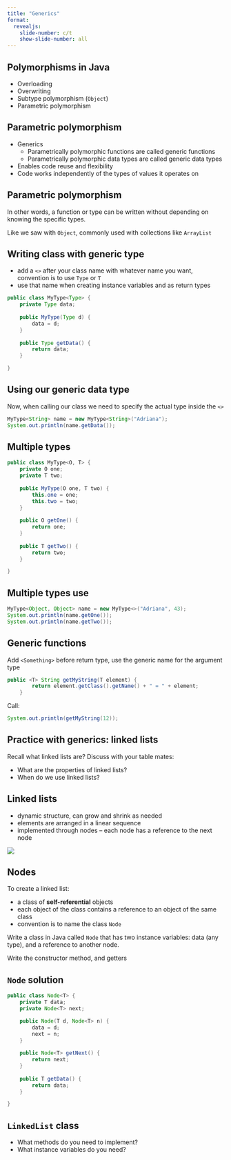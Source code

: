 ```yaml
---
title: "Generics"
format:
  revealjs:
    slide-number: c/t
    show-slide-number: all
---
```


## Polymorphisms in Java

* Overloading
* Overwriting
* Subtype polymorphism (`Object`)
* Parametric polymorphism


## Parametric polymorphism

* Generics
    * Parametrically polymorphic functions are called generic functions
    * Parametrically polymorphic data types are called generic data types
* Enables code reuse and flexibility
* Code works independently of the types of values it operates on

## Parametric polymorphism

In other words, a function or type can be written without depending on knowing the specific types.

Like we saw with `Object`, commonly used with collections like `ArrayList`

## Writing class with generic type

* add a `<>` after your class name with whatever name you want, convention is to use `Type` or `T`
* use that name when creating instance variables and as return types


```java
public class MyType<Type> {
	private Type data;
	
	public MyType(Type d) {
		data = d;
	}
	
	public Type getData() {
		return data;
	}

}
```

## Using our generic data type

Now, when calling our class we need to specify the actual type inside the `<>`

```java
MyType<String> name = new MyType<String>("Adriana");
System.out.println(name.getData());
```

## Multiple types

```java
public class MyType<O, T> {
	private O one;
	private T two;
	
	public MyType(O one, T two) {
		this.one = one;
		this.two = two;
	}
	
	public O getOne() {
		return one;
	}
	
	public T getTwo() {
		return two;
	}

}
```

## Multiple types use

```java
MyType<Object, Object> name = new MyType<>("Adriana", 43);
System.out.println(name.getOne());
System.out.println(name.getTwo());
```

## Generic functions

Add `<Something>` before return type, use the generic name for the 
argument type

```java
public <T> String getMyString(T element) {
		return element.getClass().getName() + " = " + element;
	}
```

Call:

```java
System.out.println(getMyString(12));
```

## Practice with generics: linked lists

Recall what linked lists are? Discuss with your table mates:

* What are the properties of linked lists?
* When do we use linked lists?

## Linked lists

* dynamic structure, can grow and shrink as needed  
* elements are arranged in a linear sequence 
* implemented through nodes -- each node has a reference to the next node

![](images/singly.png)

## Nodes

To create a linked list:

* a class of **self-referential** objects
* each object of the class contains a reference to an object of the same class
* convention is to name the class `Node`

Write a class in Java called `Node` that has two instance variables: data (any type), and a reference to another node.

Write the constructor method, and getters

## `Node` solution

```java
public class Node<T> {
	private T data;
    private Node<T> next;

    public Node(T d, Node<T> n) {
        data = d;
        next = n;
    }
    
    public Node<T> getNext() {
    	return next;
    }
    
    public T getData() {
    	return data;
    }

}
```

## `LinkedList` class

* What methods do you need to implement?
* What instance variables do you need?
